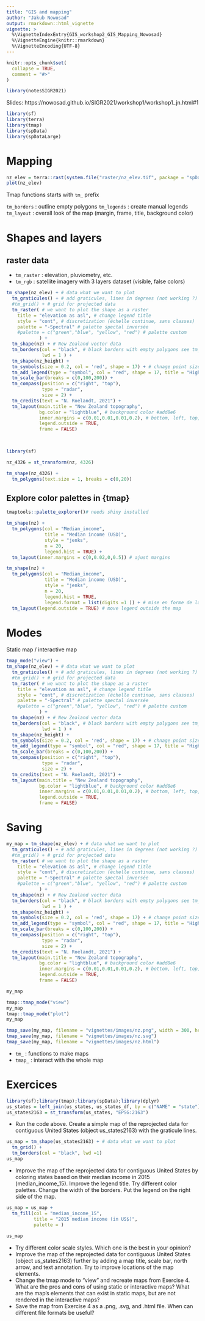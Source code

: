 ---
title: "GIS and mapping" 
author: "Jakub Nowosad"
output: rmarkdown::html_vignette
vignette: >
  %\VignetteIndexEntry{GIS_workshop2_GIS_Mapping_Nowosad}
  %\VignetteEngine{knitr::rmarkdown}
  %\VignetteEncoding{UTF-8}
---

```{r, include = FALSE}
knitr::opts_chunk$set(
  collapse = TRUE,
  comment = "#>"
)
```

```{r setup}
library(notesSIGR2021)
```

Slides: https://nowosad.github.io/SIGR2021/workshop1/workshop1_jn.html#1

```{r}
library(sf)
library(terra)
library(tmap)
library(spData)
library(spDataLarge)
```

# Mapping

```{r}
nz_elev = terra::rast(system.file("raster/nz_elev.tif", package = "spDataLarge"))
plot(nz_elev)
```

Tmap functions starts with `tm_` prefix

`tm_borders` : outline empty polygons
`tm_legends` : create manual legends
`tm_layout` : overall look of the map (margin, frame, title, background color)

# Shapes and layers

## raster data

- `tm_raster` : elevation, pluviometry, etc.
- `tm_rgb` : satellite imagery with 3 layers dataset (visible, false colors)

```{r}
tm_shape(nz_elev) + # data what we want to plot
  tm_graticules() + # add graticules, lines in degrees (not working ?)
  #tm_grid() + # grid for projected data
  tm_raster( # we want to plot the shape as a raster
    title = "elevation as asl", # change legend title
    style = "cont", # discretization (échelle continue, sans classes)
    palette = "-Spectral" # palette spectal inversée
    #palette = c("green","blue", "yellow", "red") # palette custom
            ) +
  tm_shape(nz) + # New Zealand vector data
  tm_borders(col = "black", # black borders with empty polygons see tm_fill() and tm_polygons()
             lwd = 1 ) +
  tm_shape(nz_height) +
  tm_symbols(size = 0.2, col = 'red', shape = 17) + # chnage point size and colors
  tm_add_legend(type = "symbol", col = "red", shape = 17, title = "Highest peaks") +
  tm_scale_bar(breaks = c(0,100,200)) +
  tm_compass(position = c("right", "top"),
             type = "radar",
             size = 2) +
  tm_credits(text = "N. Roelandt, 2021") +
  tm_layout(main.title = "New Zealand topography",
            bg.color = "lightblue", # background color #add8e6
            inner.margins = c(0.01,0.01,0.01,0.2), # bottom, left, top, right
            legend.outside = TRUE,
            frame = FALSE)

  
```

```{r}
library(sf)

nz_4326 = st_transform(nz, 4326)

tm_shape(nz_4326) +
  tm_polygons(text.size = 1, breaks = c(0,20))
```


## Explore color palettes in {tmap}

```{r}
tmaptools::palette_explorer()# needs shiny installed
```

```{r}
tm_shape(nz) +
  tm_polygons(col = "Median_income",
              title = "Median income (USD)",
              style = "jenks",
              n = 20,
              legend.hist = TRUE) +
  tm_layout(inner.margins = c(0,0.02,0,0.5)) # ajust margins
```

```{r}
tm_shape(nz) +
  tm_polygons(col = "Median_income",
              title = "Median income (USD)",
              style = "jenks",
              n = 20,
              legend.hist = TRUE,
              legend.format = list(digits =1 )) + # mise en forme de la legend
  tm_layout(legend.outside = TRUE) # move legend outside the map
```


# Modes

Static map / interactive map

```{r}
tmap_mode("view") +
tm_shape(nz_elev) + # data what we want to plot
  tm_graticules() + # add graticules, lines in degrees (not working ?)
  #tm_grid() + # grid for projected data
  tm_raster( # we want to plot the shape as a raster
    title = "elevation as asl", # change legend title
    style = "cont", # discretization (échelle continue, sans classes)
    palette = "-Spectral" # palette spectal inversée
    #palette = c("green","blue", "yellow", "red") # palette custom
            ) +
  tm_shape(nz) + # New Zealand vector data
  tm_borders(col = "black", # black borders with empty polygons see tm_fill() and tm_polygons()
             lwd = 1 ) +
  tm_shape(nz_height) +
  tm_symbols(size = 0.2, col = 'red', shape = 17) + # chnage point size and colors
  tm_add_legend(type = "symbol", col = "red", shape = 17, title = "Highest peaks") +
  tm_scale_bar(breaks = c(0,100,200)) +
  tm_compass(position = c("right", "top"),
             type = "radar",
             size = 2) +
  tm_credits(text = "N. Roelandt, 2021") +
  tm_layout(main.title = "New Zealand topography",
            bg.color = "lightblue", # background color #add8e6
            inner.margins = c(0.01,0.01,0.01,0.2), # bottom, left, top, right
            legend.outside = TRUE,
            frame = FALSE)

```

# Saving

```{r}
my_map = tm_shape(nz_elev) + # data what we want to plot
  tm_graticules() + # add graticules, lines in degrees (not working ?)
  #tm_grid() + # grid for projected data
  tm_raster( # we want to plot the shape as a raster
    title = "elevation as asl", # change legend title
    style = "cont", # discretization (échelle continue, sans classes)
    palette = "-Spectral" # palette spectal inversée
    #palette = c("green","blue", "yellow", "red") # palette custom
            ) +
  tm_shape(nz) + # New Zealand vector data
  tm_borders(col = "black", # black borders with empty polygons see tm_fill() and tm_polygons()
             lwd = 1 ) +
  tm_shape(nz_height) +
  tm_symbols(size = 0.2, col = 'red', shape = 17) + # change point size and colors
  tm_add_legend(type = "symbol", col = "red", shape = 17, title = "Highest peaks") +
  tm_scale_bar(breaks = c(0,100,200)) +
  tm_compass(position = c("right", "top"),
             type = "radar",
             size = 2) +
  tm_credits(text = "N. Roelandt, 2021") +
  tm_layout(main.title = "New Zealand topography",
            bg.color = "lightblue", # background color #add8e6
            inner.margins = c(0.01,0.01,0.01,0.2), # bottom, left, top, right
            legend.outside = TRUE,
            frame = FALSE)

my_map

tmap::tmap_mode("view")
my_map
tmap::tmap_mode("plot")
my_map

tmap_save(my_map, filename = "vignettes/images/nz.png", width = 300, height = 800, dpi = 300)
tmap_save(my_map, filename = "vignettes/images/nz.svg")
tmap_save(my_map, filename = "vignettes/images/nz.html")
```

* `tm_` : functions to make maps
* `tmap_` : interact with the whole map

# Exercices
```{r}
library(sf);library(tmap);library(spData);library(dplyr)
us_states = left_join(us_states, us_states_df, by = c("NAME" = "state"))
us_states2163 = st_transform(us_states, "EPSG:2163")
```



- Run the code above. Create a simple map of the reprojected data for contiguous United States (object us_states2163) with the graticule lines.

```{r}
us_map = tm_shape(us_states2163) + # data what we want to plot
  tm_grid() +
  tm_borders(col = "black", lwd =1)
us_map
```

- Improve the map of the reprojected data for contiguous United States by coloring states based on their median income in 2015 (median_income_15). Improve the legend title. Try different color palettes. Change the width of the borders. Put the legend on the right side of the map.

```{r}
us_map = us_map +
  tm_fill(col = "median_income_15",
          title = "2015 median income (in US$)",
          palette = )
  
us_map
```

- Try different color scale styles. Which one is the best in your opinion?
- Improve the map of the reprojected data for contiguous United States (object us_states2163) further by adding a map title, scale bar, north arrow, and text annotation. Try to improve locations of the map elements.
- Change the tmap mode to "view" and recreate maps from Exercise 4. What are the pros and cons of using static or interactive maps? What are the map's elements that can exist in static maps, but are not rendered in the interactive maps?
- Save the map from Exercise 4 as a .png, .svg, and .html file. When can different file formats be useful?

